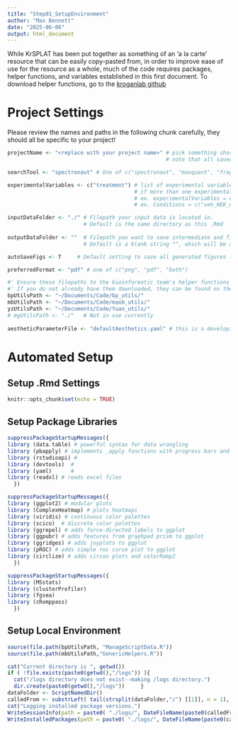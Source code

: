 ```yaml
---
title: "Step01_SetupEnvironment"
author: "Max Bennett"
date: "2025-06-06"
output: html_document
---
```


While KrSPLAT has been put together as something of an 'a la carte' resource that can be easily copy-pasted from, in order to improve ease of use for the resource as a whole, much of the code requires packages, helper functions, and variables established in this first document. To download helper functions, go to the [kroganlab github](https://github.com/kroganlab)

# Project Settings

Please review the names and paths in the following chunk carefully, they should all be specific to your project!

```r

projectName <- "<replace with your project name>" # pick something short and recognizable, 
                                                  # note that all saved files will have the datetime appended to the name, so you don't have to include that here.

searchTool <- "spectronaut" # One of c("spectronaut", "maxquant", "fragpipe", "diann")

experimentalVariables <- c("treatment") # list of experimental variable names, ex c("drug", "celltype", "infection"), c("drug", "taggedProtein")
                                        # if more than one experimental variable is listed, Condition names in the input data are expected to be separated by underscores, in order
                                        # ex. experimentalVariables = c("drug", "celltype", "infection")
                                        # ex. Conditions = c("veh_HEK_uninf", "veh_HEK_uninf", "drug_HEK_inf", "drug_Macro_inf", etc. )

inputDataFolder <- "./" # Filepath your input data is located in.
                        # Default is the same directory as this .Rmd
  
outputDataFolder <- ""  # Filepath you want to save intermediate and final files to. This is for data and images.
                        # Default is a blank string "", which will be automatically set to "<nameOfYourRmd>_data"

autoSaveFigs <- T     # Default setting to save all generated figures (or not), this can be toggled at any point by changing the assigned value

preferredFormat <- "pdf" # one of c("png", "pdf", "both")

#' Ensure these filepaths to the bioinformatic team's helper functions are correct...
#' If you do not already have them downloaded, they can be found on the kroganlab github (linked above). 
bpUtilsPath <- "~/Documents/Code/bp_utils/"
mbUtilsPath <- "~/Documents/Code/maxb_utils/"
yzUtilsPath <- "~/Documents/Code/Yuan_utils/"
# mgUtilsPath <- "./"   # Not in use currently
  
aestheticParameterFile <- "defaultAesthetics.yaml" # this is a developing feature, leave as default for now

```

# Automated Setup

## Setup .Rmd Settings 

```r
knitr::opts_chunk$set(echo = TRUE)
```

## Setup Package Libraries

```r
suppressPackageStartupMessages({
library (data.table) # powerful syntax for data wrangling
library (pbapply) # implements _apply functions with progress bars and parallelization
library (rstudioapi) # 
library (devtools)  #
library (yaml)      #
library (readxl) # reads excel files
  })
```

```r
suppressPackageStartupMessages({
library (ggplot2) # modular plots
library (ComplexHeatmap) # plots heatmaps
library (viridis) # continuous color palettes 
library (scico)  # discrete color palettes
library (ggrepel) # adds force-directed labels to ggplot
library (ggpubr) # adds features from graphpad prism to ggplot
library (ggridges) # adds joyplots to ggplot
library (pROC) # adds simple roc curve plot to ggplot 
library (circlize) # adds circos plots and colorRamp2
  })
```

```r
suppressPackageStartupMessages({
library (MSstats)
library (clusterProfiler)
library (fgsea)
library (cRomppass)
  })
```

## Setup Local Environment

```r
source(file.path(bpUtilsPath, "ManageScriptData.R"))
source(file.path(mbUtilsPath,"GenericHelpers.R"))

```

```r
cat("Current directory is ", getwd())
if ( !file.exists(paste0(getwd(),"/logs")) ){
  cat("/logs directory does not exist--making /logs directory.")
  dir.create(paste0(getwd(),"/logs"))     }
dataFolder <- ScriptNamedDir()
calledFrom <- substrLeft( tail(strsplit(dataFolder,"/") [[1]], n = 1), 0, -5 )
cat("Logging installed package versions.")
WriteSessionInfo(path = paste0( "./logs/", DateFileName(paste0(calledFrom, "_SessionInfo.txt")) ) )
WriteInstalledPackages(path = paste0( "./logs/", DateFileName(paste0(calledFrom, "_InstalledPackages.txt")) ) )
```
